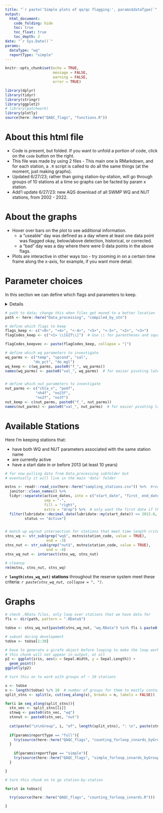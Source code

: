 ```yaml
---
title: "`r paste('Simple plots of qa/qc flagging:', params$dataType)`"
output: 
  html_document:
    code_folding: hide
    toc: true
    toc_float: true
    toc_depth: 2
date: "`r Sys.Date()`"
params:
  dataType: "wq"
  reportType: "simple"
---
```


```r
knitr::opts_chunk$set(echo = TRUE,
                      message = FALSE,
                      warning = FALSE,
                      error = TRUE)

library(dplyr)
library(tidyr)
library(stringr)
library(ggplot2)
# library(patchwork)
library(plotly)
source(here::here("QAQC_flags", "functions.R"))
```

# About this html file  

-  Code is present, but folded. If you want to unfold a portion of code, click on the `code` button on the right.  
-  This file was made by using 2 files - This main one is RMarkdown, and for each station, a `.R` script is called to do all the same things (at the moment, just making graphs).      
-  Updated 6/27/23; rather than going station-by-station, will go through groups of 10 stations at a time so graphs can be facted by param x station.  
-  Add'l update 6/27/23: new AQS download of all SWMP WQ and NUT stations, from 2002 - 2022.  


# About the graphs  

-  Hover over bars on the plot to see additional information.  
    -  a "useable" day was defined as a day where at least one data point was flagged okay, below/above detection, historical, or corrected.  
    -  a "bad" day was a day where there were 0 data points in the above flags.  
-  Plots are interactive in other ways too - try zooming in on a certain time frame along the x-axis, for example, if you want more detail.  



# Parameter choices  

In this section we can define which flags and parameters to keep.  

<details>  

Currently set to keep:  

-  Flags:  
    -  0 - accepted  
    -  4 - historical  
    -  -4 - below detection  
    -  -5 - above detection
    -  5 - corrected  
    -  <1> [GIT] - data recovered from telemetry  
    -  2 and 3; per readme in data download: "2 and 3 Flags were used in 2007 and 2008 to designate data that were outside 2 and 3 standard deviations from the historical seasonal mean. This automated check has since been discontinued and the 2 and 3 flags applied to the data during this time are being removed from the dataset as the data are authenticated."  
-  WQ Parameters:  
    -  Temp  
    -  SpCond  
    -  Sal  
    -  DO %  
    -  DO mg/L  
-  NUT Parameters:  
    -  Chl a (as `chla_n` - does this show up with other names from other reserves?)  
    -  PO4_f (f = filtered)  
    -  NH4_f  
    -  NO23_f  
    -  NO2_f  (some reserves do not analyze separately)  
    -  NO3_f  (some reserves do not analyze separately)  
    
</details>

```r
# path to data; change this when files get moved to a better location
path <- here::here("Data_processing", "compiled_by_stn")
```

```r
# define which flags to keep
flags_keep <- c("<0>", "<4>", "<-4>", "<5>", "<-5>", "<2>", "<3>")
flagCodes_keep <- c("<1> \\[GIT\\]")  # Use \\ for parentheses and square brackets.   

flagCodes_keepvec <- paste(flagCodes_keep, collapse = "|")

# define which wq parameters to investigate
wq_parms <- c("temp", "spcond", "sal",
             "do_pct", "do_mgl")
wq_keep <- c(wq_parms, paste0("f_", wq_parms))
names(wq_parms) <- paste0("val_", wq_parms)  # for easier pivoting later


# define which nut parameters to investigate
nut_parms <- c("chla_n", "po4f", 
              "nh4f", "no23f", 
              "no2f", "no3f")
nut_keep <- c(nut_parms, paste0("f_", nut_parms))
names(nut_parms) <- paste0("val_", nut_parms)  # for easier pivoting later

```

# Available Stations  

Here I'm keeping stations that:  

-  have both WQ and NUT parameters associated with the same station name  
-  are currently active  
-  have a start date in or before 2013 (at least 10 years)  

```r
# for now pulling data from Data_processing subfolder but 
# eventually it will live in the main 'data' folder

mstns <- readr::read_csv(here::here("sampling_stations.csv")) %>%  #read.csv threw an error for some reason
  janitor::clean_names() %>%   
  tidyr::separate(active_dates, into = c("start_date", "first_ end_date"),
                  sep = "-",
                  fill = "right",
                  extra = "drop") %>%  # only want the first date if there are multiples
  filter(lubridate::decimal_date(lubridate::my(start_date)) <= 2013.0,
         status == "Active")


# match up wq/nut intersection for stations that meet time length criteria
stns_wq <- str_sub(grep("wq$", mstns$station_code, value = TRUE),
                   end = -3)
stns_nut <- str_sub(grep("nut$", mstns$station_code, value = TRUE),
                   end = -4)
stns_wq_nut <- intersect(stns_wq, stns_nut)

# cleanup  
rm(mstns, stns_nut, stns_wq)
```

**`r length(stns_wq_nut)` stations** throughout the reserve system meet these criteria:  *`r paste(stns_wq_nut, collapse = ", ")`*.  

# Graphs   

```r
# check .RData files, only loop over stations that we have data for
fls <- dir(path, pattern = ".RData$")

toUse <- stns_wq_nut[paste0(stns_wq_nut, "wq.RData") %in% fls & paste0(stns_wq_nut, "nut.RData") %in% fls]
```

```r
# subset during development
toUse <- toUse[1:30]
```

```r
# have to generate a girafe object before looping to make the loop work
# this chunk will not appear in output, at all
p2 <- ggplot(iris, aes(x = Sepal.Width, y = Sepal.Length)) +
  geom_point()
ggplotly(p2)
```


```r
# turn this on to work with groups of ~ 10 stations  

x <- toUse
n <- length(toUse) %/% 10  # number of groups for them to mostly contain 10 stations
split_stns <- split(x, cut(seq_along(x), breaks = n, labels = FALSE))

for(i in seq_along(split_stns)){
  stn_vec <- split_stns[[i]]
  stnwq <- paste0(stn_vec, "wq")
  stnnut <- paste0(stn_vec, "nut")
  
  cat(paste("\n\nGroup", i, "of", length(split_stns), ": \n", paste(stn_vec, collapse = ", "), "\n\n"))
 
  if(params$reportType == "full"){
    try(source(here::here("QAQC_flags", "counting_forloop_innards_byGroup.R")))
  } 
  
    if(params$reportType == "simple"){
    try(source(here::here("QAQC_flags", "simple_forloop_innards_byGroup.R")))
  } 

}
```



```r
# turn this chunk on to go station-by-station

for(st in toUse){

  try(source(here::here("QAQC_flags", "counting_forloop_innards.R")))

}
```

